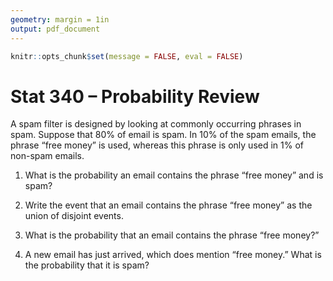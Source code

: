 ```yaml
---
geometry: margin = 1in
output: pdf_document
---
```



```r
knitr::opts_chunk$set(message = FALSE, eval = FALSE)
```

\pagenumbering{gobble} 

# Stat 340 -- Probability Review

A spam filter is designed by looking at commonly occurring phrases in spam. Suppose that 80% of email is spam. In 10% of the spam emails, the phrase “free money” is used, whereas this phrase is only used in 1% of non-spam emails. 

1. What is the probability an email contains the phrase “free money” and is spam? 

    \vspace{1.5in}

2. Write the event that an email contains the phrase “free money” as the union of disjoint events. 

    \vspace{1.5in}

3. What is the probability that an email contains the phrase “free money?” 

    \vspace{1.5in}

4. A new email has just arrived, which does mention “free money.” What is the probability that it is spam?